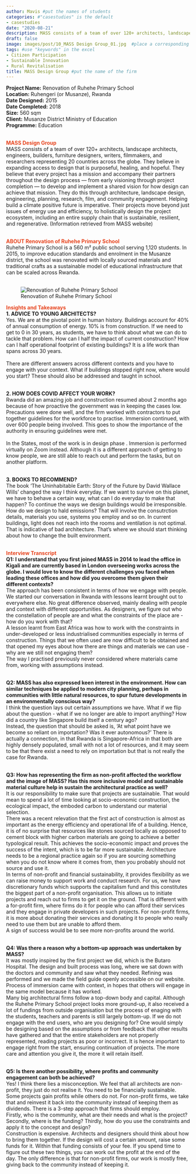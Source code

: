 ---
author: Mavis #put the names of students
categories: #"casestudies" is the default 
- casestudies
date: "2020-08-21"
description: MASS consists of a team of over 120+ architects, landscape architects, engineers, builders, furniture designers, writers, filmmakers, and researchers representing 20 countries across the globe. They believe in expanding access to design that is purposeful, healing, and hopeful. #brief description about the firm
draft: false
image: images/post/10_MASS Design Group_01.jpg  #place a corresponding image in the "images" => "post"
tags: #use "keywords" in the excel
- Citizen Participation
- Sustainable Innovation
- Rural Revitalisation
title: MASS Design Group #put the name of the firm
---

__Project Name:__ Renovation of Ruhehe Primary School <br>
__Location:__ Ruhengeri (or Musanze), Rwanda <br>
__Date Designed:__ 2015<br>
__Date Completed:__ 2018 <br>
__Size:__ 560 sqm<br>
__Client:__ Musanze District Ministry of Education <br>
__Programme:__ Education
<br><br>

<span style="color:#E7451F">__MASS Design Group__</span><br>
MASS consists of a team of over 120+ architects, landscape architects, engineers, builders, furniture designers, writers, filmmakers, and researchers representing 20 countries across the globe. They believe in expanding access to design that is purposeful, healing, and hopeful. They believe that every project has a mission and accompany their partners throughout the design process — from early visioning through project completion — to develop and implement a shared vision for how design can achieve that mission. They do this through architecture, landscape design, engineering, planning, research, film, and community engagement. Helping build a climate positive future is imperative. Their projects move beyond just issues of energy use and efficiency, to holistically design the project ecosystem, including an entire supply chain that is sustainable, resilient, and regenerative. (Information retrieved from MASS website)<br><br>

<span style="color:#E7451F">__ABOUT Renovation of Ruhehe Primary School__</span><br>
Ruhehe Primary School is a 560 m² public school serving 1,120 students. In 2015, to improve education standards and enrolment in the Musanze district, the school was renovated with locally sourced materials and traditional crafts as a sustainable model of educational infrastructure that can be scaled across Rwanda. <br><br>


<!-- Photo of the project -->

<!-- ![caption: name of the project](https://socialarchi.github.io/images/post/"name of the file") 
example below-->

![Renovation of Ruhehe Primary School](https://socialarchi.github.io/images/post/10_MASS Design Group_02.jpg) 

<span style="color:#E7451F">__Insights and Takeaways__</span><br>
__1. ADVICE TO YOUNG ARCHITECTS?__<br>
Yes. We are at the pivotal point in human history. Buildings account for 40% of annual consumption of energy. 10% is from construction. If we need to get to 0 in 30 years, as students, we have to think about what we can do to tackle that problem. How can I half the impact of current construction? How can I half operational footprint of existing buildings? It is a life work than spans across 30 years.<br><br>
There are different answers across different contexts and you have to engage with your context. What if buildings stopped right now, where would you start? These should also be addressed and taught in school.<br><br>


__2. HOW DOES COVID AFFECT YOUR WORK?__<br>
Rwanda did an amazing job and construction resumed about 2 months ago because of how proactive the government was in keeping the cases low. Precautions were done well, and the firm worked with contractors to put together guidelines for the workforce to practise. Immersion continued, with over 600 people being involved. This goes to show the importance of the authority in ensuring guidelines were met.<br><br>
In the States, most of the work is in design phase . Immersion is performed virtually on Zoom instead. Although it is a different approach of getting to know people, we are still able to reach out and perform the tasks, but on another platform. <br><br>

__3. BOOKS TO RECOMMEND?__<br>
The book 'The Uninhabitable Earth: Story of the Future by David Wallace Wills' changed the way I think everyday. If we want to survive on this planet, we have to behave a certain way, what can I do everyday to make that happen? To continue the ways we design buildings would be irresponsible. How do we design to hald emissions?  That will involve the consutrction details, materials you use, systems you employ and so on.  In current buildings, light does not reach into the rooms and ventilation is not optimal. That is indicative of bad architecture. That's where we should start thinking about how to change the built environment.<br><br>

<span style="color:#E7451F">__Interview Transcript__</span><br>
__Q1: I understand that you first joined MASS in 2014 to lead the office in Kigali and are currently based in London overseeing works across the globe. I would love to know the different challenges you faced when leading these offices and how did you overcome them given their different contexts?__<br>
The approach has been consistent in terms of how we engage with people. We started our conversation in Rwanda with lessons learnt brought out to everywhere else. No great difference observed, mainly dealing with people and context with different opportunities. As designers, we figure out who the constellation of people are and what the constraints of the place are - how do you work with that?<br>
A lesson learnt from East Africa was how to work with the constraints in under-developed or less industrialised communities especially in terms of construction. Things that we often used are now difficult to be obtained and that opened my eyes about how there are things and materials we can use - why are we still not engaging them?<br>
The way I practised previously never considered where materials came from, working with assumptions instead.<br><br>	

__Q2: MASS has also expressed keen interest in the environment. How can similar techniques be applied to modern city planning, perhaps in communities with little natural resources, to spur future developments in an environmentally conscious way?__<br>
I think the question lays out certain assumptions we have. What if we flip about the question - what if we no longer are able to import anything? How did a country like Singapore build itself a century ago? <br>
Instead, the question that should be asked is, ‘At what point have we become so reliant on importation? Was it ever autonomous?’ There is actually a connection, in that Rwanda is Singapore-Africa in that both are highly densely populated, small with not a lot of resources, and it may seem to be that there exist a need to rely on importation but that is not really the case for Rwanda.<br><br>

__Q3: How has representing the firm as non-profit affected the workflow and the image of MASS? Has this more inclusive model and sustainable material culture help in sustain the architectural practice as well?__<br>
It is our responsibility to make sure that projects are sustainable. That would mean to spend a lot of time looking at socio-economic construction, the ecological impact, the emboded carbon to understand our material selection.<br>
There was a recent relevation that the first act of construction is almost as important as the energy efficiency and operational life of a building. Hence, it is of no surprise that resources like stones sourced locally as opposed to cement block with higher carbon materials are going to achieve a better typological result. This achieves the socio-economic impact and proves the success of the intent, which is to be far more sustainable. Architecture needs to be a regional practice again so if you are sourcing something when you do not know where it comes from, then you probably should not source and use it.<br>
In terms of non-profit and financial sustainability, it provides flexibility as we can raise money to support work and conduct research. For us, we have discretionary funds which supports the capitalism fund and this constitutes the biggest part of a non-profit organisation. This allows us to initiate projects and reach out to firms to get it on the ground. That is different with a for-profit firm, where firms do it for people who can afford their services and they engage in private developers in such projects. For non-profit firms, it is more about donating their services and donating it to people who really need to use them but are unable to afford them.<br>
A sign of success would be to see more non-profits around the world.<br><br>

__Q4: Was there a reason why a bottom-up approach was undertaken by MASS?__<br>
It was mostly inspired by the first project we did, which is the Butaro Hospital. The design and built process was long, where we sat down with the doctors and community and saw what they needed. Refining was performed and we made the field guide openly accessible on our website. Process of immersion came with context, in hopes that others will engage in the same model because it has worked.<br>
Many big architectural firms follow a top-down body and capital. Although the Ruhehe Primary School project looks more ground-up, it also received a lot of fundings from outside organisation but the process of enaging with the students, teachers and parents is still largely bottom-up. If we do not engage with the end users,  who are you designing for? One would simply be designing based on the assumptions or from feedback that other results have gathered and that the entire stakeholders are not properly represented, reading projects as poor or incorrect. It is hence important to engage right from the start, ensuring continuation of projects. The more care and attention you give it, the more it will retain itself.<br><br>

__Q5: Is there another possibility, where profits and community engagement can both be achieved?__<br>
Yes! I think there lies a misconception. We feel that all architects are non-profit, they just do not realise it. You need to be financially sustainable. Some projects gain profits while others do not. For non-profit firms, we take that and reinvest it back into the community instead of keeping them as dividends. There is a 3-step approach that firms should employ. <br>
Firstly, who is the community, what are their needs and what is the project? Secondly, where is the funding? Thirdly, how do you use the constraints and apply it to the concept and design?<br>
Construction is expensive. Architects and designers should think about how to bring them together. If the design will cost a certain amount, raise some funds for it. Within that funding consists of your fee. If you spend time to figure out these two things, you can work out the profit at the end of the day. The only difference is that for non-profit firms, our work is mostly free, giving back to the community instead of keeping it. <br><br>
